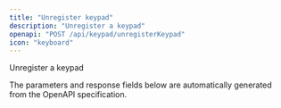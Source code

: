 ```yaml
---
title: "Unregister keypad"
description: "Unregister a keypad"
openapi: "POST /api/keypad/unregisterKeypad"
icon: "keyboard"
---
```


Unregister a keypad

<Note>
The parameters and response fields below are automatically generated from the OpenAPI specification.
</Note>

